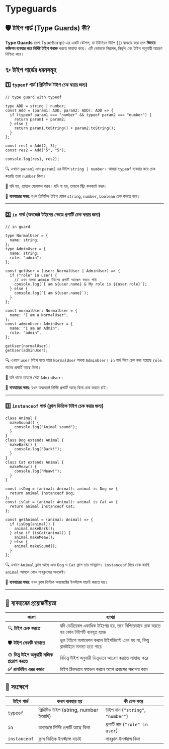 # Typeguards
## 🛡️ টাইপ গার্ড (Type Guards) কী?

**Type Guards** হলো TypeScript-এর একটি কৌশল, যা ইউনিয়ন টাইপ (`|`) ব্যবহার করা হলে **ভিতরে কন্ডিশন ব্যবহার করে নির্দিষ্ট টাইপ শনাক্ত** করতে সাহায্য করে। এটি কোডকে নিরাপদ, নির্ভুল এবং টাইপ অনুযায়ী আচরণ নিশ্চিত করে।


## ✨ টাইপ গার্ডের ধরনসমূহ

### 1️⃣ `typeof` গার্ড (প্রিমিটিভ টাইপ চেক করার জন্য)

```tsx
// type guard with typeof

type ADD = string | number;
const Add = (param1: ADD, param2: ADD): ADD => {
  if (typeof param1 === "number" && typeof param2 === "number") {
    return param1 + param2;
  } else {
    return param1.toString() + param2.toString();
  }
};

const res1 = Add(2, 3);
const res2 = Add("5", "5");

console.log(res1, res2);

```

🔍 এখানে `param1` এবং `param2` এর টাইপ `string | number`। আমরা `typeof` ব্যবহার করে চেক করেছি তারা `number` কিনা।

📌 যদি হয়, তাহলে যোগফল করব। যদি না হয়, তাহলে স্ট্রিং কনক্যাট করব।

📌 **ব্যবহারের সময়**: যখন প্রিমিটিভ টাইপ যেমন `string`, `number`, `boolean` চেক করতে হবে।

---

### 2️⃣ `in` গার্ড (অবজেক্ট টাইপের ক্ষেত্রে প্রপার্টি চেক করার জন্য)

```tsx
// in guard

type NormalUser = {
  name: string;
};
type AdminUser = {
  name: string;
  role: "admin";
};

const getUser = (user: NormalUser | AdminUser) => {
  if ("role" in user) {
    // এখন আমরা admin টাইপের প্রপার্টি অ্যাক্সেস করতে পারি
    console.log(`I am ${user.name} & My role is ${user.role}`);
  } else {
    console.log(`I am ${user.name}`);
  }
};

const normalUser: NormalUser = {
  name: "I am a NormalUser",
};
const adminUser: AdminUser = {
  name: "I am an Admin",
  role: "admin",
};

getUser(normalUser);
getUser(adminUser);

```

🔍 এখানে `user` টাইপ হতে পারে `NormalUser` অথবা `AdminUser`। `in` গার্ড দিয়ে চেক করা হয়েছে `role` নামের প্রপার্টি আছে কিনা।

📌 যদি থাকে তাহলে সেটা `AdminUser`।

📌 **ব্যবহারের সময়**: যখন অবজেক্টে নির্দিষ্ট প্রপার্টি আছে কিনা চেক করতে চাই।

---

### 3️⃣ `instanceof` গার্ড (ক্লাস ভিত্তিক টাইপ চেক করার জন্য)

```tsx
class Animal {
  makeSound() {
    console.log("Animal sound");
  }
}
class Dog extends Animal {
  makeBark() {
    console.log("Bark!");
  }
}
class Cat extends Animal {
  makeMeaw() {
    console.log("Meaw!");
  }
}

const isDog = (animal: Animal): animal is Dog => {
  return animal instanceof Dog;
};
const isCat = (animal: Animal): animal is Cat => {
  return animal instanceof Cat;
};

const getAnimal = (animal: Animal) => {
  if (isDog(animal)) {
    animal.makeBark();
  } else if (isCat(animal)) {
    animal.makeMeaw();
  } else {
    animal.makeSound();
  }
};

```

🔍 এখানে `Animal` ক্লাস আছে এবং `Dog` ও `Cat` ক্লাস তার সাবক্লাস। `instanceof` দিয়ে চেক করছি `animal` আসলে কোন সাবক্লাসের অবজেক্ট।

📌 **ব্যবহারের সময়**: যখন ক্লাস ভিত্তিক অবজেক্টের ইনস্ট্যান্স যাচাই করতে হয়।

---

## 🧩 ব্যবহারের প্রয়োজনীয়তা

| কারণ | ব্যাখ্যা |
| --- | --- |
| 🔍 **টাইপ চেক করতে** | যদি ভেরিয়েবল একাধিক টাইপের হয়, তবে নিশ্চিতভাবে চেক করতে হয় কোন টাইপটি ব্যবহৃত হচ্ছে |
| 🛡️ **টাইপ সেফটি বাড়াতে** | ভুল টাইপে অপারেশন করলে টাইপস্ক্রিপ্টে এরর হয় না, কিন্তু রানটাইমে সমস্যা হতে পারে |
| ⚙️ **ভিন্ন টাইপ অনুযায়ী লজিক প্রয়োগ করতে** | বিভিন্ন টাইপ অনুযায়ী ভিন্নভাবে আচরণ করাতে সাহায্য করে |
| **✅ রানটাইম এরর কমায়** | টাইপ ঠিকভাবে হ্যান্ডেল করলে অ্যাপ ক্র্যাশের সম্ভাবনা কমে |

## 🧾 সংক্ষেপে

| টাইপ গার্ড | কখন ব্যবহার হয় | কী চেক করে |
| --- | --- | --- |
| `typeof` | প্রিমিটিভ টাইপ (string, number ইত্যাদি) | টাইপ নাম (`"string"`, `"number"`) |
| `in` | অবজেক্টে নির্দিষ্ট প্রপার্টি আছে কিনা | প্রপার্টি নাম (`"role" in user`) |
| `instanceof` | ক্লাস ভিত্তিক ইনস্ট্যান্স যাচাই | সাবক্লাস ইনস্ট্যান্স কিনা |